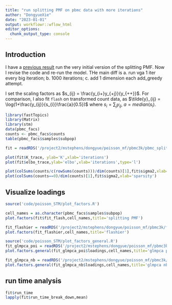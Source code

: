 ```yaml
---
title: "run splitting PMF on pbmc data with more iterations"
author: "DongyueXie"
date: "2023-01-01"
output: workflowr::wflow_html
editor_options:
  chunk_output_type: console
---
```


## Introduction

I have a [previous result](run_PMF_on_pbmc.html) run the very initial version of the splitting PMF. Now I revise the code and re-run the model. THe main diff is a. run vga 1 iter every big iteration; b. 1000 iterations; c. add 1 dimension each add_greedy attempt. 



I set the scaling factors as $s_{ij} = \frac{y_{i+}y_{+j}}{y_{++}}$. For comparison, I also fit `flash` on transformed count data, as $\tilde{y}_{ij} = \log(1+\frac{y_{ij}}{s_{i}}\frac{a}{0.5})$ where $s_i=\sum_j y_{ij}$, $a = median(s_{i})$.


```r
library(fastTopics)
library(Matrix)
library(stm)
data(pbmc_facs)
counts <- pbmc_facs$counts
table(pbmc_facs$samples$subpop)
```

```r
fit = readRDS('/project2/mstephens/dongyue/poisson_mf/pbmc3k/pbmc_splitting_point_normal_vga1.rds')
```

```r
plot(fit$K_trace, ylab='K',xlab='iterations')
plot(fit$elbo_trace,ylab='elbo',xlab='iterations',type='l')
```

```r
plot(colSums(counts/c(rowSums(counts)))/dim(counts)[1],fit$sigma2,xlab='gene mean count(after library size adjustment)')
plot(colSums(counts==0)/dim(counts)[1],fit$sigma2,xlab='sparsity')
```


## Visualize loadings

```r
source('code/poisson_STM/plot_factors.R')
```

```r
cell_names = as.character(pbmc_facs$samples$subpop)
plot.factors(fit$fit_flash,cell_names,title='splitting PMF')
```

```r
fit_flashier = readRDS('/project2/mstephens/dongyue/poisson_mf/pbmc3k/flash_pbmc3k.rds')
plot.factors(fit_flashier,cell_names,title='flashier')
```

```r
source('code/poisson_STM/plot_factors_general.R')
fit_glmpca_poi = readRDS('/project2/mstephens/dongyue/poisson_mf/pbmc3k/glmpca_pbmc3k_poi.rds')
plot.factors.general(fit_glmpca_poi$loadings,cell_names,title='glmpca poi')
```

```r
fit_glmpca_nb = readRDS('/project2/mstephens/dongyue/poisson_mf/pbmc3k/glmpca_pbmc3k_nb.rds')
plot.factors.general(fit_glmpca_nb$loadings,cell_names,title='glmpca nb')
```

## run time analysis

```r
fit$run_time
lapply(fit$run_time_break_down,mean)
```



